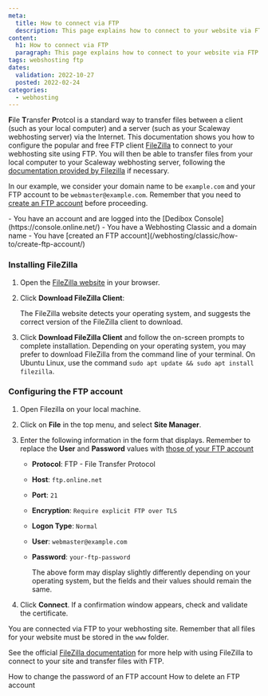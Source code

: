 ```yaml
---
meta:
  title: How to connect via FTP
  description: This page explains how to connect to your website via FTP
content:
  h1: How to connect via FTP
  paragraph: This page explains how to connect to your website via FTP using FileZilla
tags: webshosting ftp 
dates:
  validation: 2022-10-27
  posted: 2022-02-24
categories:
  - webhosting
---
```


**F**ile **T**ransfer **P**rotcol is a standard way to transfer files between a client (such as your local computer) and a server (such as your Scaleway webhosting server) via the Internet. This documentation shows you how to configure the popular and free FTP client [FileZilla](https://filezilla-project.org/) to connect to your webhosting site using FTP. You will then be able to transfer files from your local computer to your Scaleway webhosting server, following the [documentation provided by Filezilla](https://wiki.filezilla-project.org/FileZilla_Client_Tutorial_(en)) if necessary.

In our example, we consider your domain name to be `example.com` and your FTP account to be `webmaster@example.com`. Remember that you need to [create an FTP account](/webhosting/classic/how-to/create-ftp-account/) before proceeding.

<Message type="requirement">
  - You have an account and are logged into the [Dedibox Console](https://console.online.net/)
  - You have a Webhosting Classic and a domain name
  - You have [created an FTP account](/webhosting/classic/how-to/create-ftp-account/)
</Message>

### Installing FileZilla

1. Open the [FileZilla website](https://filezilla-project.org/) in your browser.
2. Click **Download FileZilla Client**:
    <Lightbox src="scaleway-download-filezilla.webp" alt="" />

    The FileZilla website detects your operating system, and suggests the correct version of the FileZilla client to download.
3. Click **Download FileZilla Client** and follow the on-screen prompts to complete installation.
    <Message type="tip">
      Depending on your operating system, you may prefer to download FileZilla from the command line of your terminal. On Ubuntu Linux, use the command `sudo apt update && sudo apt install filezilla`.
    </Message>

### Configuring the FTP account

1. Open Filezilla on your local machine.
2. Click on **File** in the top menu, and select **Site Manager**.
3. Enter the following information in the form that displays. Remember to replace the **User** and **Password** values with [those of your FTP account](/webhosting/classic/how-to/create-ftp-account/)
    <Lightbox src="scaleway-filezilla-newsite.webp" alt="" />

    - **Protocol**: FTP - File Transfer Protocol
    - **Host**: `ftp.online.net`
    - **Port**: `21`
    - **Encryption**: `Require explicit FTP over TLS`
    - **Logon Type**: `Normal`
    - **User**: `webmaster@example.com`
    - **Password**: `your-ftp-password`

      <Message type="note">
      The above form may display slightly differently depending on your operating system, but the fields and their values should remain the same.
      </Message>
4. Click **Connect**. If a confirmation window appears, check and validate the certificate.
    <Lightbox src="scaleway_ftp_sslcertificate_2022.webp" alt="" />

  You are connected via FTP to your webhosting site. Remember that all files for your website must be stored in the `www` folder.

  See the official [FileZilla documentation](https://wiki.filezilla-project.org/Documentation) for more help with using FileZilla to connect to your site and transfer files with FTP.


<Navigation title="See Also">
  <PreviousButton to="/webhosting/classic/how-to/change-ftp-account-password/">How to change the password of an FTP account</PreviousButton>
  <NextButton to="/webhosting/classic/how-to/delete-ftp-account/">How to delete an FTP account</NextButton>
</Navigation> 




